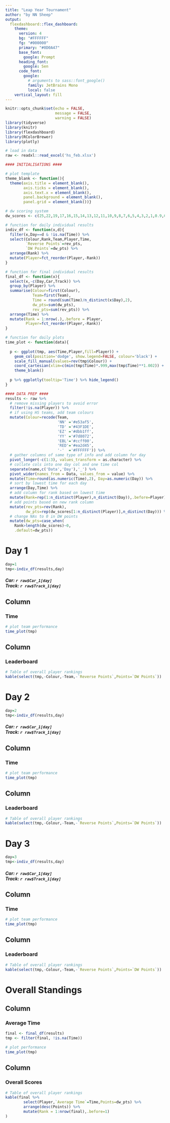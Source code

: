 ```yaml
---
title: "Leap Year Tournament"
author: "by NN Sheep"
output: 
  flexdashboard::flex_dashboard:
    theme: 
      version: 4
      bg: "#FFFFFF"
      fg: "#000000" 
      primary: "#0D0A47"
      base_font: 
        google: Prompt
      heading_font:
        google: Sen
      code_font:
        google: 
          # arguments to sass::font_google() 
          family: JetBrains Mono
          local: false
    vertical_layout: fill
---
```


```r
knitr::opts_chunk$set(echo = FALSE, 
                      message = FALSE, 
                      warning = FALSE)
library(tidyverse)
library(knitr)
library(flexdashboard)
library(RColorBrewer)
library(plotly)

# load in data
raw <- readxl::read_excel('hs_feb.xlsx') 
```

```r
#### INITIALISATIONS ####

# plot template
theme_blank <- function(){
  theme(axis.title = element_blank(),
        axis.ticks = element_blank(),
        axis.text.x = element_blank(),
        panel.background = element_blank(),
        panel.grid = element_blank())}

# dw scoring system
dw_scores <- c(25,22,19,17,16,15,14,13,12,11,10,9,8,7,6,5,4,3,2,1,0.9,0.8,0.7,0.6,0.5,0.4,0.3,0.2,0.1)

# function for daily individual results
indiv_df <- function(x,d){
  filter(x,Day==d & !is.na(Time)) %>%
  select(Colour,Rank,Team,Player,Time,
         `Reverse Points`=rev_pts,
         `DW Points`=dw_pts) %>%
  arrange(Rank) %>%
  mutate(Player=fct_reorder(Player,-Rank))
}

# function for final individual results
final_df <- function(x){
  select(x,-c(Day,Car,Track)) %>%
  group_by(Player) %>%
  summarise(Colour=first(Colour),
            Team=first(Team),
            Time = round(sum(Time)/n_distinct(x$Day),2),
            dw_pts=sum(dw_pts),
            rev_pts=sum(rev_pts)) %>%
  arrange(Time) %>%
  mutate(Rank = 1:nrow(.),.before = Player,
         Player=fct_reorder(Player,-Rank))
}

# function for daily plots
time_plot <- function(data){
  
  p <- ggplot(tmp, aes(Time,Player,fill=Player)) +
    geom_col(position='dodge', show.legend=FALSE, colour='black') +
    scale_fill_manual(values=rev(tmp$Colour)) +
    coord_cartesian(xlim=c(min(tmp$Time)*.999,max(tmp$Time)**1.002)) +
    theme_blank()
  
  p %>% ggplotly(tooltip='Time') %>% hide_legend()
}
```

``` r
#### DATA PREP ####
results <- raw %>%
  # remove missing players to avoid error
  filter(!is.na(Player)) %>%
  # if using HS teams, add team colours
  mutate(Colour=recode(Team, 
                       'NN' ='#e53af5',
                       'TD' ='#43F1DE',
                       'EZ' ='#dbb1ff',
                       'YY' ='#7d8072',
                       'EBL'='#ccff00',
                       'RED'='#ea2d45',
                       '-'  ='#FFFFFF')) %>% 
  # gather columns of same type of info and add column for day
  pivot_longer(-c(1:3), values_transform = as.character) %>%
  # collate cols into one day col and one time col
  separate(name,c('Data','Day'),'_') %>% 
  pivot_wider(names_from = Data, values_from = value) %>%
  mutate(Time=round(as.numeric(Time),2), Day=as.numeric(Day)) %>%
  # sort by lowest time for each day 
  arrange(Day,Time) %>%
  # add column for rank based on lowest time
  mutate(Rank=rep(1:n_distinct(Player),n_distinct(Day)),.before=Player) %>%
  # add points based on new rank column
  mutate(rev_pts=rev(Rank),
         dw_pts=rep(dw_scores[1:n_distinct(Player)],n_distinct(Day))) %>%
  # change NAs to 0 in DW points
  mutate(dw_pts=case_when(
    Rank>length(dw_scores)~0,
    .default=dw_pts))
```

# Day 1
```r
day=1
tmp<-indiv_df(results,day)
```
##### **Car: `r raw$Car_1[day]`** <br> **Track: `r raw$Track_1[day]`**
Column 
--------------
### Time 
```r
# plot team performance
time_plot(tmp)
```
Column {data-width=300}
--------------
### Leaderboard 
```r
# Table of overall player rankings
kable(select(tmp,-Colour,-Team,-`Reverse Points`,Points=`DW Points`))
```

# Day 2
```r
day=2
tmp<-indiv_df(results,day)
```
##### **Car: `r raw$Car_1[day]`** <br> **Track: `r raw$Track_1[day]`**
Column 
--------------
### Time 
```r
# plot team performance
time_plot(tmp)
```
Column {data-width=300}
--------------
### Leaderboard 
```r
# Table of overall player rankings
kable(select(tmp,-Colour,-Team,-`Reverse Points`,Points=`DW Points`))
```

# Day 3
```r
day=3
tmp<-indiv_df(results,day)
```
##### **Car: `r raw$Car_1[day]`** <br> **Track: `r raw$Track_1[day]`**
Column 
--------------
### Time 
```r
# plot team performance
time_plot(tmp)
```
Column {data-width=300}
--------------
### Leaderboard 
```r
# Table of overall player rankings
kable(select(tmp,-Colour,-Team,-`Reverse Points`,Points=`DW Points`))
```

# Overall Standings 
Column 
--------------
### Average Time 
```r
final <- final_df(results)
tmp <- filter(final, !is.na(Time))

# plot performance
time_plot(tmp)
```
Column {data-width=300}
--------------
### Overall Scores 
```r
# Table of overall player rankings
kable(final %>%
        select(Player,`Average Time`=Time,Points=dw_pts) %>%
        arrange(desc(Points)) %>%
        mutate(Rank = 1:nrow(final),.before=1)
)
```
